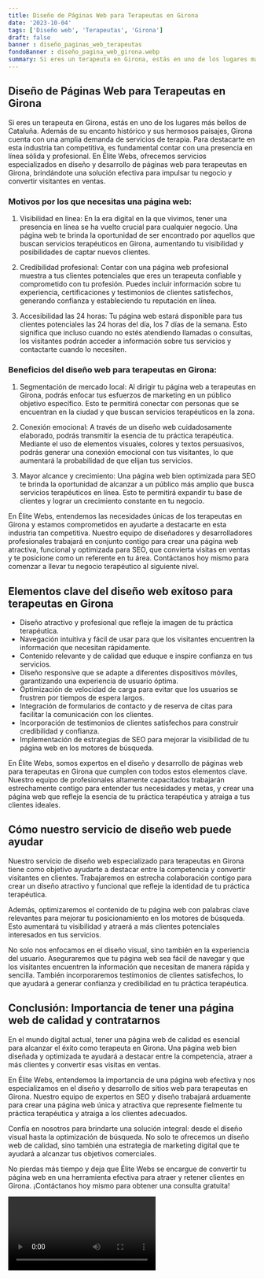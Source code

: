 ```yaml
---
title: Diseño de Páginas Web para Terapeutas en Girona
date: '2023-10-04'
tags: ['Diseño web', 'Terapeutas', 'Girona']
draft: false
banner : diseño_paginas_web_terapeutas
fondoBanner : diseño_pagina_web_girona.webp
summary: Si eres un terapeuta en Girona, estás en uno de los lugares más bellos de Cataluña. Además de su encanto histórico y sus hermosos paisajes, Girona cuenta con una amplia demanda de servicios de terapia. Para destacarte en esta industria tan competitiva, es fundamental contar con una presencia en línea sólida y profesional. En Élite Webs, ofrecemos servicios especializados en diseño y desarrollo de páginas web para terapeutas en Girona, brindándote una solución efectiva para impulsar tu negocio y convertir visitantes en ventas.
---
```


## Diseño de Páginas Web para Terapeutas en Girona

Si eres un terapeuta en Girona, estás en uno de los lugares más bellos de Cataluña. Además de su encanto histórico y sus hermosos paisajes, Girona cuenta con una amplia demanda de servicios de terapia. Para destacarte en esta industria tan competitiva, es fundamental contar con una presencia en línea sólida y profesional. En Élite Webs, ofrecemos servicios especializados en diseño y desarrollo de páginas web para terapeutas en Girona, brindándote una solución efectiva para impulsar tu negocio y convertir visitantes en ventas.

### Motivos por los que necesitas una página web:

1. Visibilidad en línea: En la era digital en la que vivimos, tener una presencia en línea se ha vuelto crucial para cualquier negocio. Una página web te brinda la oportunidad de ser encontrado por aquellos que buscan servicios terapéuticos en Girona, aumentando tu visibilidad y posibilidades de captar nuevos clientes.

2. Credibilidad profesional: Contar con una página web profesional muestra a tus clientes potenciales que eres un terapeuta confiable y comprometido con tu profesión. Puedes incluir información sobre tu experiencia, certificaciones y testimonios de clientes satisfechos, generando confianza y estableciendo tu reputación en línea.

3. Accesibilidad las 24 horas: Tu página web estará disponible para tus clientes potenciales las 24 horas del día, los 7 días de la semana. Esto significa que incluso cuando no estés atendiendo llamadas o consultas, los visitantes podrán acceder a información sobre tus servicios y contactarte cuando lo necesiten.

### Beneficios del diseño web para terapeutas en Girona:

1. Segmentación de mercado local: Al dirigir tu página web a terapeutas en Girona, podrás enfocar tus esfuerzos de marketing en un público objetivo específico. Esto te permitirá conectar con personas que se encuentran en la ciudad y que buscan servicios terapéuticos en la zona.

2. Conexión emocional: A través de un diseño web cuidadosamente elaborado, podrás transmitir la esencia de tu práctica terapéutica. Mediante el uso de elementos visuales, colores y textos persuasivos, podrás generar una conexión emocional con tus visitantes, lo que aumentará la probabilidad de que elijan tus servicios.

3. Mayor alcance y crecimiento: Una página web bien optimizada para SEO te brinda la oportunidad de alcanzar a un público más amplio que busca servicios terapéuticos en línea. Esto te permitirá expandir tu base de clientes y lograr un crecimiento constante en tu negocio.

En Élite Webs, entendemos las necesidades únicas de los terapeutas en Girona y estamos comprometidos en ayudarte a destacarte en esta industria tan competitiva. Nuestro equipo de diseñadores y desarrolladores profesionales trabajará en conjunto contigo para crear una página web atractiva, funcional y optimizada para SEO, que convierta visitas en ventas y te posicione como un referente en tu área. Contáctanos hoy mismo para comenzar a llevar tu negocio terapéutico al siguiente nivel.

<GifSeo />

<Cta />

## Elementos clave del diseño web exitoso para terapeutas en Girona

- Diseño atractivo y profesional que refleje la imagen de tu práctica terapéutica.
- Navegación intuitiva y fácil de usar para que los visitantes encuentren la información que necesitan rápidamente.
- Contenido relevante y de calidad que eduque e inspire confianza en tus servicios.
- Diseño responsive que se adapte a diferentes dispositivos móviles, garantizando una experiencia de usuario óptima.
- Optimización de velocidad de carga para evitar que los usuarios se frustren por tiempos de espera largos.
- Integración de formularios de contacto y de reserva de citas para facilitar la comunicación con los clientes.
- Incorporación de testimonios de clientes satisfechos para construir credibilidad y confianza.
- Implementación de estrategias de SEO para mejorar la visibilidad de tu página web en los motores de búsqueda.

En Élite Webs, somos expertos en el diseño y desarrollo de páginas web para terapeutas en Girona que cumplen con todos estos elementos clave. Nuestro equipo de profesionales altamente capacitados trabajarán estrechamente contigo para entender tus necesidades y metas, y crear una página web que refleje la esencia de tu práctica terapéutica y atraiga a tus clientes ideales.

## Cómo nuestro servicio de diseño web puede ayudar

Nuestro servicio de diseño web especializado para terapeutas en Girona tiene como objetivo ayudarte a destacar entre la competencia y convertir visitantes en clientes. Trabajaremos en estrecha colaboración contigo para crear un diseño atractivo y funcional que refleje la identidad de tu práctica terapéutica.

Además, optimizaremos el contenido de tu página web con palabras clave relevantes para mejorar tu posicionamiento en los motores de búsqueda. Esto aumentará tu visibilidad y atraerá a más clientes potenciales interesados en tus servicios.

No solo nos enfocamos en el diseño visual, sino también en la experiencia del usuario. Aseguraremos que tu página web sea fácil de navegar y que los visitantes encuentren la información que necesitan de manera rápida y sencilla. También incorporaremos testimonios de clientes satisfechos, lo que ayudará a generar confianza y credibilidad en tu práctica terapéutica.

## Conclusión: Importancia de tener una página web de calidad y contratarnos

En el mundo digital actual, tener una página web de calidad es esencial para alcanzar el éxito como terapeuta en Girona. Una página web bien diseñada y optimizada te ayudará a destacar entre la competencia, atraer a más clientes y convertir esas visitas en ventas.

En Élite Webs, entendemos la importancia de una página web efectiva y nos especializamos en el diseño y desarrollo de sitios web para terapeutas en Girona. Nuestro equipo de expertos en SEO y diseño trabajará arduamente para crear una página web única y atractiva que represente fielmente tu práctica terapéutica y atraiga a los clientes adecuados.

Confía en nosotros para brindarte una solución integral: desde el diseño visual hasta la optimización de búsqueda. No solo te ofrecemos un diseño web de calidad, sino también una estrategia de marketing digital que te ayudará a alcanzar tus objetivos comerciales.

No pierdas más tiempo y deja que Élite Webs se encargue de convertir tu página web en una herramienta efectiva para atraer y retener clientes en Girona. ¡Contáctanos hoy mismo para obtener una consulta gratuita!

<Video />

<CtaBot job='Terapeutas' city='Girona'/>

<Gmaps query='Girona+españa+maps' />